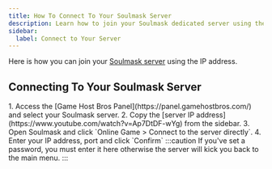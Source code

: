 ```yaml
---
title: How To Connect To Your Soulmask Server
description: Learn how to join your Soulmask dedicated server using the IP address.
sidebar:
  label: Connect to Your Server
---
```


Here is how you can join your [Soulmask server](https://www.gamehostbros.com/soulmask-server-hosting/) using the IP address.

## Connecting To Your Soulmask Server

<Steps>
1. Access the [Game Host Bros Panel](https://panel.gamehostbros.com/) and select your Soulmask server.
2. Copy the [server IP address](https://www.youtube.com/watch?v=Ap7DtDF-wYg) from the sidebar.
3. Open Soulmask and click `Online Game > Connect to the server directly`.
4. Enter your IP address, port and click `Confirm`
</Steps>
:::caution
If you've set a password, you must enter it here otherwise the server will kick you back to the main menu.
:::